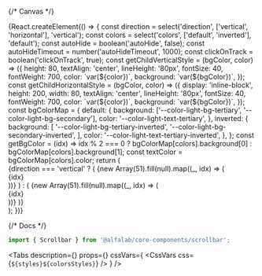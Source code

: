 

<Meta title='Components/Scrollbar' component={Scrollbar} id='Scrollbar' />

{/* Canvas */}

<Story name='Scrollbar'>
    {React.createElement(() => {
        const direction = select('direction', ['vertical', 'horizontal'], 'vertical');
        const colors = select('colors', ['default', 'inverted'], 'default');
        const autoHide = boolean('autoHide', false);
        const autoHideTimeout = number('autoHideTimeout', 1000);
        const clickOnTrack = boolean('clickOnTrack', true);
        const getChildVerticalStyle = (bgColor, color) => ({
            height: 80,
            textAlign: 'center',
            lineHeight: '80px',
            fontSize: 40,
            fontWeight: 700,
            color: `var(${color})`,
            background: `var(${bgColor})`,
        });
        const getChildHorizontalStyle = (bgColor, color) => ({
            display: 'inline-block',
            height: 200,
            width: 80,
            textAlign: 'center',
            lineHeight: '80px',
            fontSize: 40,
            fontWeight: 700,
            color: `var(${color})`,
            background: `var(${bgColor})`,
        });
        const bgColorMap = {
            default: {
                background: ['--color-light-bg-tertiary', '--color-light-bg-secondary'],
                color: '--color-light-text-tertiary',
            },
            inverted: {
                background: [
                    '--color-light-bg-tertiary-inverted',
                    '--color-light-bg-secondary-inverted',
                ],
                color: '--color-light-text-tertiary-inverted',
            },
        };
        const getBgColor = (idx) =>
            idx % 2 === 0 ? bgColorMap[colors].background[0] : bgColorMap[colors].background[1];
        const textColor = bgColorMap[colors].color;
        return (
            <div
                style={{
                    backgroundColor:
                        colors === 'inverted'
                            ? 'var(--color-light-bg-primary-inverted)'
                            : 'transparent',
                    padding: '8px',
                    position: 'absolute',
                    top: 0,
                    left: 0,
                    right: 0,
                    bottom: 0,
                }}
            >
                {direction === 'vertical' ? (
                    <Scrollbar
                        style={{ height: 200, width: 1000 }}
                        autoHide={autoHide}
                        colors={colors}
                        autoHideTimeout={autoHideTimeout}
                        clickOnTrack={clickOnTrack}
                    >
                        {new Array(51).fill(null).map((_, idx) => (
                            <div
                                key={idx}
                                style={getChildVerticalStyle(getBgColor(idx), textColor)}
                            >
                                {idx}
                            </div>
                        ))}
                    </Scrollbar>
                ) : (
                    <Scrollbar
                        style={{ height: 200, width: 1000, whiteSpace: 'nowrap' }}
                        autoHide={autoHide}
                        colors={colors}
                        autoHideTimeout={autoHideTimeout}
                        clickOnTrack={clickOnTrack}
                    >
                        {new Array(51).fill(null).map((_, idx) => (
                            <div
                                key={idx}
                                style={getChildHorizontalStyle(getBgColor(idx), textColor)}
                            >
                                {idx}
                            </div>
                        ))}
                    </Scrollbar>
                )}
            </div>
        );
    })}
</Story>

{/* Docs */}

<ComponentHeader
    name='Scrollbar'
    design='https://www.figma.com/file/cdNnkh2QdxuvYLrBm4cubM/Web-%3A%3A-Core-Default-Components?type=design&node-id=101197%3A116500&mode=design&t=Itgzojk9BOtPqYkS-1'
/>

```jsx
import { Scrollbar } from '@alfalab/core-components/scrollbar';
```

<Tabs
    description={<Description />}
    props={<ArgsTable of={ScrollbarTS} />}
    cssVars={
        <CssVars
            css={`
                ${styles}${colorsStyles}
            `}
        />
    }
/>
